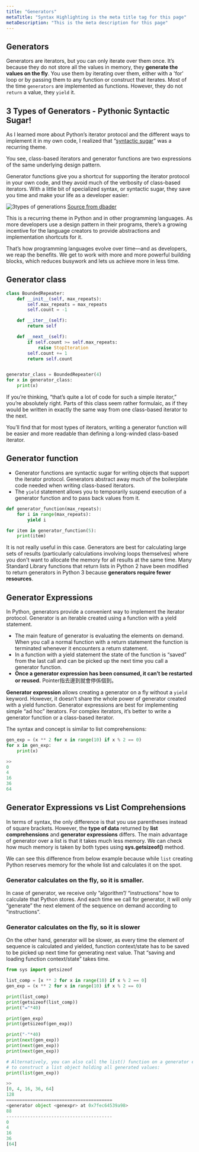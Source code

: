 ```yaml
---
title: "Generators"
metaTitle: "Syntax Highlighting is the meta title tag for this page"
metaDescription: "This is the meta description for this page"
---
```


## Generators

Generators are iterators, but you can only iterate over them once. It’s because they do not store all the values in memory, they **generate the values on the fly**. You use them by iterating over them, either with a 'for' loop or by passing them to any function or construct that iterates. Most of the time `generators` are implemented as functions. However, they do not `return` a value, they `yield` it.

## 3 Types of Generators - Pythonic Syntactic Sugar!
As I learned more about Python’s iterator protocol and the different ways to implement it in my own code, I realized that “[syntactic sugar](https://en.wikipedia.org/wiki/Syntactic_sugar)” was a recurring theme.

You see, class-based iterators and generator functions are two expressions of the same underlying design pattern.

Generator functions give you a shortcut for supporting the iterator protocol in your own code, and they avoid much of the verbosity of class-based iterators. With a little bit of specialized syntax, or syntactic sugar, they save you time and make your life as a developer easier:

![3types of generations](/img/web-development/languages/python/iterators-syntactic-sweetness.png)
[Source from dbader](https://dbader.org/blog/python-generator-expressions)

This is a recurring theme in Python and in other programming languages. As more developers use a design pattern in their programs, there’s a growing incentive for the language creators to provide abstractions and implementation shortcuts for it.

That’s how programming languages evolve over time—and as developers, we reap the benefits. We get to work with more and more powerful building blocks, which reduces busywork and lets us achieve more in less time.


## Generator class
```python
class BoundedRepeater:
    def __init__(self, max_repeats):
        self.max_repeats = max_repeats
        self.count = -1

    def __iter__(self):
        return self

    def __next__(self):
        if self.count >= self.max_repeats:
            raise StopIteration
        self.count += 1
        return self.count


generator_class = BoundedRepeater(4)
for x in generator_class:
    print(x)
```

If you’re thinking, “that’s quite a lot of code for such a simple iterator,” you’re absolutely right. Parts of this class seem rather formulaic, as if they would be written in exactly the same way from one class-based iterator to the next.

You’ll find that for most types of iterators, writing a generator function will be easier and more readable than defining a long-winded class-based iterator.

## Generator function

- Generator functions are syntactic sugar for writing objects that support the iterator protocol. Generators abstract away much of the boilerplate code needed when writing class-based iterators.
- The `yield` statement allows you to temporarily suspend execution of a generator function and to pass back values from it.

```python
def generator_function(max_repeats):
    for i in range(max_repeats):
        yield i

for item in generator_function(5):
    print(item)
```

It is not really useful in this case. Generators are best for calculating large sets of results (particularly calculations involving loops themselves) where you don't want to allocate the memory for all results at the same time. Many Standard Library functions that return lists in Python 2 have been modified to return generators in Python 3 because **generators require fewer resources**.

## Generator Expressions

In Python, generators provide a convenient way to implement the iterator protocol. Generator is an iterable created using a function with a yield statement.

- The main feature of generator is evaluating the elements on demand.
When you call a normal function with a return statement the function is terminated whenever it encounters a return statement.
- In a function with a yield statement the state of the function is “saved” from the last call and can be picked up the next time you call a generator function.
- **Once a generator expression has been consumed, it can’t be restarted or reused.** Pointer指去邊到就會停係個到。

**Generator expression** allows creating a generator on a fly without a `yield` keyword. However, it doesn’t share the whole power of generator created with a yield function. Generator expressions are best for implementing simple “ad hoc” iterators. For complex iterators, it’s better to write a generator function or a class-based iterator.

The syntax and concept is similar to list comprehensions:

```python
gen_exp = (x ** 2 for x in range(10) if x % 2 == 0)
for x in gen_exp:
    print(x)

>>
0
4
16
36
64
```

## Generator Expressions vs List Comprehensions
In terms of syntax, the only difference is that you use parentheses instead of square brackets. However, the **type of data** returned by **list comprehensions** and **generator expressions** differs. The main advantage of generator over a list is that it takes much less memory. We can check how much memory is taken by both types using **sys.getsizeof()** method.

We can see this difference from below example because while `list` creating Python reserves memory for the whole list and calculates it on the spot.

### Generator calculates on the fly, so it is smaller.
In case of generator, we receive only ”algorithm”/ “instructions” how to calculate that Python stores. And each time we call for generator, it will only “generate” the next element of the sequence on demand according to “instructions”.

### Generator calculates on the fly, so it is slower
On the other hand, generator will be slower, as every time the element of sequence is calculated and yielded, function context/state has to be saved to be picked up next time for generating next value. That “saving and loading function context/state” takes time.


```python
from sys import getsizeof

list_comp = [x ** 2 for x in range(10) if x % 2 == 0]
gen_exp = (x ** 2 for x in range(10) if x % 2 == 0)

print(list_comp)
print(getsizeof(list_comp))
print("="*40)

print(gen_exp)
print(getsizeof(gen_exp))

print("-"*40)
print(next(gen_exp))
print(next(gen_exp))
print(next(gen_exp))

# Alternatively, you can also call the list() function on a generator expression
# to construct a list object holding all generated values:
print(list(gen_exp))

>>
[0, 4, 16, 36, 64]
128
========================================
<generator object <genexpr> at 0x7fec64539a98>
88
----------------------------------------
0
4
16
36
[64]
```
